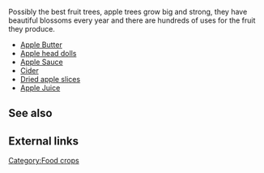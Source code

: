Possibly the best fruit trees, apple trees grow big and strong, they have beautiful blossoms every year and there are hundreds of uses for the fruit they produce.

*[[Apple Butter]]
*[[Apple head dolls]]
*[[Apple Sauce]]
*[[Cider]]
*[[Dried apple slices]]
*[[Apple Juice]]

== See also ==

== External links ==

[[Category:Food crops]]